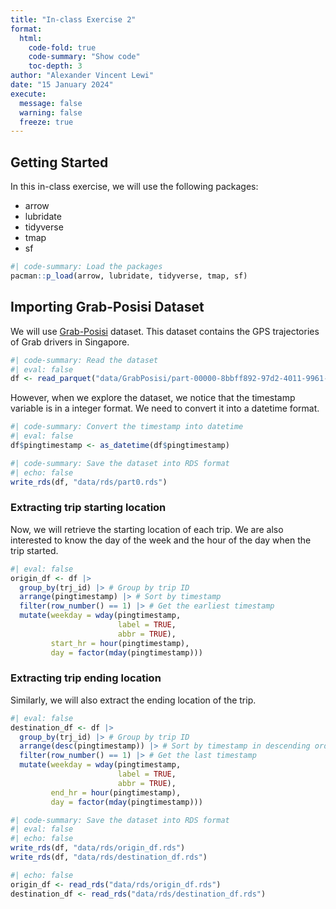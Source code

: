 ```yaml
---
title: "In-class Exercise 2"
format: 
  html:
    code-fold: true
    code-summary: "Show code"
    toc-depth: 3
author: "Alexander Vincent Lewi"
date: "15 January 2024"
execute: 
  message: false
  warning: false
  freeze: true
---
```


## Getting Started

In this in-class exercise, we will use the following packages:

-   arrow
-   lubridate
-   tidyverse
-   tmap
-   sf

```r
#| code-summary: Load the packages
pacman::p_load(arrow, lubridate, tidyverse, tmap, sf)
```

## Importing Grab-Posisi Dataset

We will use [Grab-Posisi](https://engineering.grab.com/grab-posisi) dataset. This dataset contains the GPS trajectories of Grab drivers in Singapore.

```r
#| code-summary: Read the dataset
#| eval: false
df <- read_parquet("data/GrabPosisi/part-00000-8bbff892-97d2-4011-9961-703e38972569.c000.snappy.parquet")
```

However, when we explore the dataset, we notice that the timestamp variable is in a integer format. We need to convert it into a datetime format.

```r
#| code-summary: Convert the timestamp into datetime
#| eval: false
df$pingtimestamp <- as_datetime(df$pingtimestamp)
```

```r
#| code-summary: Save the dataset into RDS format
#| echo: false
write_rds(df, "data/rds/part0.rds")
```

### Extracting trip starting location

Now, we will retrieve the starting location of each trip. We are also interested to know the day of the week and the hour of the day when the trip started.

```r
#| eval: false
origin_df <- df |>
  group_by(trj_id) |> # Group by trip ID
  arrange(pingtimestamp) |> # Sort by timestamp
  filter(row_number() == 1) |> # Get the earliest timestamp
  mutate(weekday = wday(pingtimestamp,
                        label = TRUE,
                        abbr = TRUE),
         start_hr = hour(pingtimestamp),
         day = factor(mday(pingtimestamp)))
```

### Extracting trip ending location

Similarly, we will also extract the ending location of the trip.

```r
#| eval: false
destination_df <- df |>
  group_by(trj_id) |> # Group by trip ID
  arrange(desc(pingtimestamp)) |> # Sort by timestamp in descending order
  filter(row_number() == 1) |> # Get the last timestamp
  mutate(weekday = wday(pingtimestamp,
                        label = TRUE,
                        abbr = TRUE),
         end_hr = hour(pingtimestamp),
         day = factor(mday(pingtimestamp)))
```

```r
#| code-summary: Save the dataset into RDS format
#| eval: false
#| echo: false
write_rds(df, "data/rds/origin_df.rds")
write_rds(df, "data/rds/destination_df.rds")
```

```r
#| echo: false
origin_df <- read_rds("data/rds/origin_df.rds")
destination_df <- read_rds("data/rds/destination_df.rds")
```
